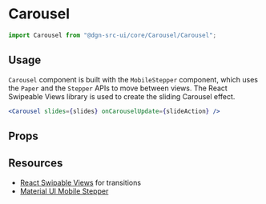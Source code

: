 
<Meta title="Carousel" component={Carousel} />

# Carousel

```js static
import Carousel from "@dgn-src-ui/core/Carousel/Carousel";
```
## Usage

```Carousel``` component is built with the ```MobileStepper``` component, which uses the ```Paper``` and the ```Stepper``` APIs to move between views. The React Swipeable Views library is used to create the sliding Carousel effect.

```jsx
<Carousel slides={slides} onCarouselUpdate={slideAction} />
```

## Props

<Props of={Carousel} />

## Resources

- [React Swipable Views](https://github.com/oliviertassinari/react-swipeable-views) for transitions
- [Material UI Mobile Stepper](https://material-ui.com/components/steppers/#mobile-stepper)